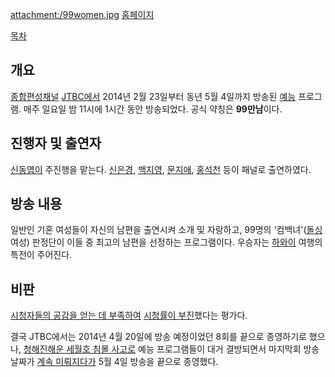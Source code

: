 attachment:/99women.jpg
[http://enter.jtbc.joins.com/99women/ 홈페이지]

[[목차]]
== 개요 ==
[[종합편성채널]] [[JTBC]]에서 2014년 2월 23일부터 동년 5월 4일까지 방송된 [[예능]] 프로그램. 매주 일요일 밤 11시에 1시간 동안 방송되었다. 공식 약칭은 '''99만남'''이다.

== 진행자 및 출연자 ==
[[신동엽]]이 주진행을 맡는다. [[신은경]], [[백지영]], [[문지애]], [[홍석천]] 등이 패널로 출연하였다.

== 방송 내용 ==
일반인 기혼 여성들이 자신의 남편을 출연시켜 소개 및 자랑하고, 99명의 '컴백녀'([[돌싱]] 여성) 판정단이 이들 중 최고의 남편을 선정하는 프로그램이다. 우승자는 [[하와이]] 여행의 특전이 주어진다.

== 비판 ==
[http://news.naver.com/main/read.nhn?mode=LSD&mid=sec&sid1=106&oid=117&aid=0002452064 시청자들의 공감을 얻는 데 부족하여] [http://news.naver.com/main/read.nhn?mode=LSD&mid=sec&sid1=106&oid=109&aid=0002760901 시청률이 부진]했다는 평가다.

결국 JTBC에서는 2014년 4월 20일에 방송 예정이었던 8회를 끝으로 종영하기로 했으나, [[청해진해운 세월호 침몰 사고]]로 예능 프로그램들이 대거 결방되면서 마지막회 방송 날짜가 [http://news.naver.com/main/read.nhn?mode=LSD&mid=sec&sid1=106&oid=213&aid=0000473110 계속 미뤄지다가] 5월 4일 방송을 끝으로 종영했다.

